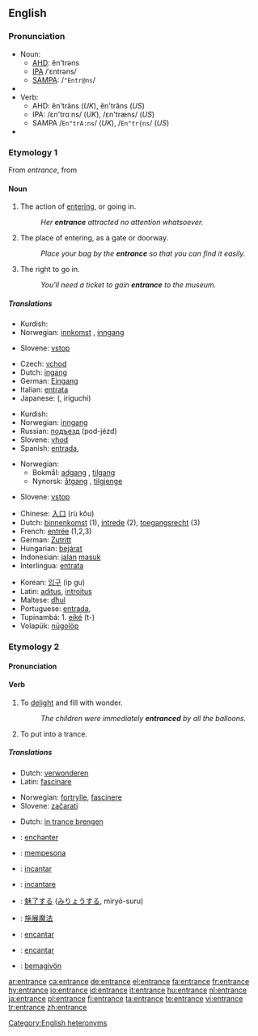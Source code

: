 {{wikipedia|dab=entrance}}
==English==

===Pronunciation===
* Noun:
** [[AHD]]: ĕn'trəns
** [[IPA]] /ˈɛntrəns/
** [[SAMPA]]: /<tt>"Entr@ns</tt>/
* {{audio|en-us-entrance-noun.ogg|Audio (US)}}
* Verb:
** AHD: ĕn'träns (''UK''), ĕn'trăns (''US'')
** IPA: /εn'trɑːns/ (''UK''), /εn'træns/ (''US'')
** SAMPA /<tt>En"trA:ns</tt>/ (''UK''), /<tt>En"tr{ns</tt>/ (''US'')
* {{audio|en-us-entrance-verb.ogg|Audio (US)}}

===Etymology 1===
From {{MF.}} ''entrance'', from {{suffix|entrer|ance}}

====Noun====
{{en-noun|-|s}}

# {{countable}} The action of [[entering]], or going in.
#: ''Her '''entrance''' attracted no attention whatsoever.''
# {{countable}} The place of entering, as a gate or doorway.
#: ''Place your bag by the '''entrance''' so that you can find it easily.''
# {{uncountable}} The right to go in.
#: ''You'll need a ticket to gain '''entrance''' to the museum.''

=====Translations=====
{{trans-top|The action of entering, or going in}}
* Kurdish: {{KUchar|[[چونه‌ژوره‌وه‌]]}}
* Norwegian: [[innkomst]] {{m}}, [[inngang]] {{m}}
{{trans-mid}}
* Slovene: [[vstop]] {{m}}
{{trans-bottom}}

{{trans-top|The place of entering, as a gate or doorway}}
* Czech: [[vchod]] {{m}}
* Dutch: [[ingang]] {{m}}
* German: [[Eingang]] {{m}}
* Italian: [[entrata]] {{f}}
* Japanese: {{Jpan|[[入口]]}} ({{Jpan|[[いりぐち]]}}, iriguchi)
{{trans-mid}}
* Kurdish: {{KUchar|[[قاپی]]}}
* Norwegian: [[inngang]] {{m}}
* Russian: [[подъезд]] (pod-jézd) {{m}}
* Slovene: [[vhod]] {{m}}
* Spanish: [[entrada]], {{f}}
{{trans-bottom}}

{{trans-top|The right to go in}}
* Norwegian:
** Bokmål: [[adgang]] {{m}}, [[tilgang]] {{m}}
** Nynorsk: [[åtgang]] {{m}}, [[tilgjenge]] {{n}}
{{trans-mid}}
* Slovene: [[vstop]] {{m}}
{{trans-bottom}}

{{checktrans-top}}
* Chinese: [[入口]] (rù kǒu)
* Dutch: [[binnenkomst]] {{f}} (1), [[intrede]] {{f}} (2), [[toegangsrecht]] {{n}} (3)
* French: [[entrée]] {{f}} (1,2,3)
* German: [[Zutritt]] {{m}}
* Hungarian: [[bejárat]]
* Indonesian: [[jalan]] [[masuk]]
* Interlingua: [[entrata]]
{{trans-mid}}
* Korean: [[입구]] (ip gu)
* Latin: [[aditus]], [[introitus]]
* Maltese: [[dħul]]
* Portuguese: [[entrada]], {{f}}
* Tupinambá: 1. [[eiké]] (t-)
* Volapük: [[nügolöp]]
{{trans-bottom}}

===Etymology 2===
{{prefix|en|trance}}

====Pronunciation====
{{rfp|I don't think pronunciations above cover this. If they do it isn't clear}}

====Verb====
{{en-verb|entranc|es}}

# {{transitive}} To [[delight]] and fill with wonder.
#: ''The children were immediately '''entranced''' by all the balloons.''
# {{transitive}} To put into a trance.

=====Translations=====
{{trans-top|To delight}}
* Dutch: [[verwonderen]]
* Latin: [[fascinare]]
{{trans-mid}}
* Norwegian: [[fortrylle]], [[fascinere]]
* Slovene: [[začarati]]
{{trans-bottom}}

{{trans-top|To put into trance}}
* Dutch: [[in trance brengen]]
{{trans-mid}}
{{trans-bottom}}

{{checktrans}}
* {{ttbc|French}}: [[enchanter]]
* {{ttbc|Indonesian}}: [[pesona|mempesona]]
* {{ttbc|Interlingua}}: [[incantar]]
* {{ttbc|Italian}}: [[incantare]]
* {{ttbc|Japanese}}: [[魅了|魅了する]] ([[みりょう|みりょうする]], miryō-suru)
* {{ttbc|Mandarin Chinese}}: [[施展魔法]]
* {{ttbc|Portuguese}}: [[encantar]]
* {{ttbc|Spanish}}: [[encantar]]
* {{ttbc|Volapük}}: [[bemagivön]]

[[Category:English heteronyms]]

[[ar:entrance]]
[[ca:entrance]]
[[de:entrance]]
[[el:entrance]]
[[fa:entrance]]
[[fr:entrance]]
[[hy:entrance]]
[[io:entrance]]
[[id:entrance]]
[[it:entrance]]
[[hu:entrance]]
[[nl:entrance]]
[[ja:entrance]]
[[pl:entrance]]
[[fi:entrance]]
[[ta:entrance]]
[[te:entrance]]
[[vi:entrance]]
[[tr:entrance]]
[[zh:entrance]]
